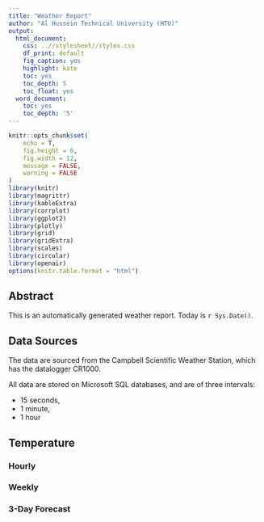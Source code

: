 ```yaml
---
title: "Weather Report"
author: "Al Hussein Technical University (HTU)"
output:
  html_document:
    css: ..//stylesheet//styles.css
    df_print: default
    fig_caption: yes
    highlight: kate
    toc: yes
    toc_depth: 5
    toc_float: yes
  word_document:
    toc: yes
    toc_depth: '5'
---
```


```r
knitr::opts_chunk$set(
	echo = T,
	fig.height = 8,
	fig.width = 12,
	message = FALSE,
	warning = FALSE
)
library(knitr)
library(magrittr)
library(kableExtra)
library(corrplot)
library(ggplot2)
library(plotly)
library(grid)
library(gridExtra)
library(scales)
library(circular)
library(openair)
options(knitr.table.format = "html")
```

## Abstract
This is an automatically generated weather report. Today is `r Sys.Date()`.

## Data Sources
The data are sourced from the Campbell Scientific Weather Station, which has the datalogger CR1000.

All data are stored on Microsoft SQL databases, and are of three intervals:  

- 15 seconds, 
- 1 minute,
- 1 hour

## Temperature

### Hourly

### Weekly

### 3-Day Forecast



